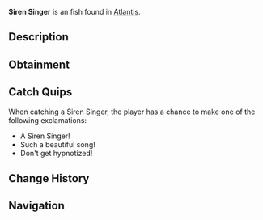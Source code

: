 {{FishInfobox
|image          = Siren Singer.png
|rarity         = Unusual
|sea            = First Sea
|location       = [[Atlantis]]
|sublocation    = 
|sources        = Fishing Rod
|radar_location = 
|xp             = 220
|weather        = Clear
|time           = Night
|season         = Summer
|bait           = Deep Coral
|base_weight    = 9.5
|base_value     = 380
|weight_range   = 4.5
|base_chance    = 28
|base_resil     = 35
}}
'''Siren Singer''' is an {{Rarity|Unusual}} fish found in [[Atlantis]].

== Description ==
{{Description|These enchanting fish produce melodic vibrations that ancient mariners often mistook for ethereal songs. Their scales shimmer with hypnotic patterns when they sing.|Bestiary Entry}}

== Obtainment ==
{{Description|Ethereal Abyss Pool|Bestiary Hint}}
{{Fish Availability|
Atlantis/Ethereal Abyss
|top_rods      = 
Leviathan's Fang Rod\162536.28\153907.15;
Krampus's Rod\155332.03\167664.45;
Trident Rod\153864.11\157986.3;
Magma Rod\143051.85\154409.29;
Free Spirit Rod\142813.91\146640.05;
Plastic Rod\134893.03\145561.96;
Fast Rod\108194.24\168611.09;
Fischer's Rod\99589.81\155201.86;
Flimsy Rod\91401.63\146871.39;
Training Rod\63352.81\109868.79;
Buddy Bond Rod\100085.34\137830.7;
Ethereal Prism Rod\123527.34\96447.74;
Astralhook Rod\123334.45\95854.54;
No-Life Rod\120963.12\108279.41;
Seraphic Rod\120051.42\97600.07;
Rod Of The Forgotten Fang\112322.95\96077.47;
Challenger's Rod\109432.24\96389.19;
Blazebringer Rod\106082.59\94865.39;
Rod Of The Depths\101145.67\88599.26;
Zeus Rod\99923.53\89502.82;
Rod Of The Exalted One\98883.5\91162.31;
Verdant Shear Rod\98818.82\90096.1;
Depthseeker Rod\90720.41\83812.22;
Avalanche Rod\81776.49\75829.19;
Volcanic Rod\77862.76\70776.53;
Steady Rod\32088.44\27357.27
|recommended   = Trident Rod
}}

== Catch Quips ==
When catching a Siren Singer, the player has a chance to make one of the following exclamations:
* A Siren Singer!
* Such a beautiful song!
* Don't get hypnotized!

== Change History ==
{{Change History|{{subst:Current Version}}}}

== Navigation ==
{{Fish Navbox|Atlantis}}